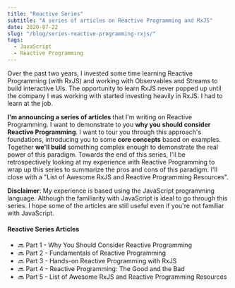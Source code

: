```yaml
---
title: "Reactive Series"
subtitle: "A series of articles on Reactive Programming and RxJS"
date: 2020-07-22
slug: "/blog/series-reactive-programming-rxjs/"
tags:
  - JavaScript
  - Reactive Programming
---
```


Over the past two years, I invested some time learning Reactive Programming (with RxJS) and working with Observables and Streams
to build interactive UIs. The opportunity to learn RxJS never popped up until the company I was working with started investing
heavily in RxJS. I had to learn at the job.

**I'm announcing a series of articles** that I'm writing on Reactive Programming. I want to demonstrate to you **why you should consider
Reactive Programming**. I want to tour you through this approach's foundations, introducing you to some **core concepts** based on
examples. Together **we'll build** something complex enough to demonstrate the real power of this paradigm. Towards the end of this series, I'll
be retrospectively looking at my experience with Reactive Programming to wrap up this series to summarize the pros and cons of
this paradigm. I'll close with a "List of Awesome RxJS and Reactive Programming Resources".

**Disclaimer**: My experience is based using the JavaScript programming language. Although the familiarity with JavaScript is ideal
to go through this series. I hope some of the articles are still useful even if you're not familiar with JavaScript.

#### Reactive Series Articles

- 🔜 Part 1 - Why You Should Consider Reactive Programming
- 🔜 Part 2 - Fundamentals of Reactive Programming
- 🔜 Part 3 - Hands-on Reactive Programming with RxJS
- 🔜 Part 4 - Reactive Programming: The Good and the Bad
- 🔜 Part 5 - List of Awesome RxJS and Reactive Programming Resources
